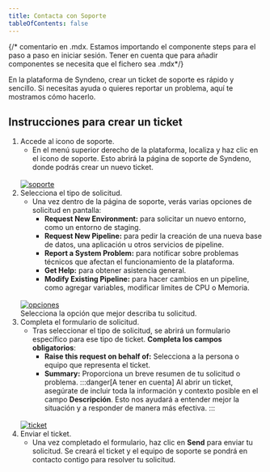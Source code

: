 ```yaml
---
title: Contacta con Soporte
tableOfContents: false
---
```


{/* comentario en .mdx. Estamos importando el componente steps para el paso a paso en iniciar sesión. Tener en cuenta que para añadir componentes se necesita que el fichero sea .mdx*/}


En la plataforma de Syndeno, crear un ticket de soporte es rápido y sencillo. Si necesitas ayuda o quieres reportar un problema, aquí te mostramos cómo hacerlo.

## Instrucciones para crear un ticket

<Steps>

1. Accede al icono de soporte.
    * En el menú superior derecho de la plataforma, localiza y haz clic en el icono de soporte. Esto abrirá la página de soporte de Syndeno, donde podrás crear un nuevo ticket.
    <br/>
    <a href="/src/content/docs/img/soporte/soporte.png" target="_blank">
        <img src="/src/content/docs/img/soporte/soporte.png" alt="soporte"></img>
    </a>
    <br/> 
2. Selecciona el tipo de solicitud.
    * Una vez dentro de la página de soporte, verás varias opciones de solicitud en pantalla:
        * **Request New Environment:** para solicitar un nuevo entorno, como un entorno de staging.
        * **Request New Pipeline:** para pedir la creación de una nueva base de datos, una aplicación u otros servicios de pipeline.
        * **Report a System Problem:** para notificar sobre problemas técnicos que afectan el funcionamiento de la plataforma.
        * **Get Help:** para obtener asistencia general. 
        * **Modify Existing Pipeline:** para hacer cambios en un pipeline, como agregar variables, modificar limites de CPU o Memoria.
    <br/>
    <a href="/src/content/docs/img/soporte/lista-op.png" target="_blank">
        <img src="/src/content/docs/img/soporte/lista-op.png" alt="opciones"></img>
    </a>
    <br/>
    Selecciona la opción que mejor describa tu solicitud.
3. Completa el formulario de solicitud.
    * Tras seleccionar el tipo de solicitud, se abrirá un formulario específico para ese tipo de ticket. **Completa los campos obligatorios**: 
        * **Raise this request on behalf of:** Selecciona a la persona o equipo que representa el ticket.
        * **Summary:** Proporciona un breve resumen de tu solicitud o problema.
    :::danger[A tener en cuenta]
        Al abrir un ticket, asegúrate de incluir toda la información y contexto posible en el campo **Descripción**. Esto nos ayudará a entender mejor la situación y a responder de manera más efectiva.
    :::
    <br/>
    <a href="/src/content/docs/img/soporte/ticket-general.png" target="_blank">
        <img src="/src/content/docs/img/soporte/ticket-general.png" alt="ticket"></img>
    </a>
    <br/>
4. Enviar el ticket.
    * Una vez completado el formulario, haz clic en **Send** para enviar tu solicitud. Se creará el ticket y el equipo de soporte se pondrá en contacto contigo para resolver tu solicitud.
</Steps>
